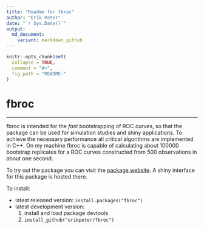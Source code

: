```yaml
---
title: "Readme for fbroc"
author: "Erik Peter"
date: "`r Sys.Date()`"
output:
  md_document:
    variant: markdown_github
---
```


<!-- README.md is generated from README.Rmd. Please edit that file -->

```r
knitr::opts_chunk$set(
  collapse = TRUE,
  comment = "#>",
  fig.path = "README-"
)
```
# fbroc

------------------------------------------------

fbroc is intended for the *fast* bootstrapping of ROC curves, so that the
package can be used for simulation studies and shiny applications. To achieve
the necessary performance all critical algorithms are implemented in C++.
On my machine fbroc is capable of calculating about 100000 bootstrap replicates 
for a ROC curves constructed from 500 observations in about one second.

To try out the package you can visit the [package website](http://www.epeter-stats.de/roc-curve-analysis-with-fbroc/). 
A shiny interface for this package is hosted there.

To install:

* latest released version: `install.packages("fbroc")`
* latest development version: 
    1. install and load package devtools
    1. `install_github("erikpeter/fbroc")`